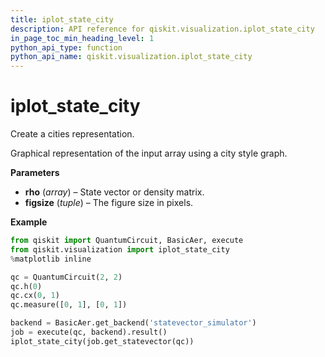 ```yaml
---
title: iplot_state_city
description: API reference for qiskit.visualization.iplot_state_city
in_page_toc_min_heading_level: 1
python_api_type: function
python_api_name: qiskit.visualization.iplot_state_city
---
```


<span id="iplot-state-city" />

# iplot\_state\_city

<Function id="qiskit.visualization.iplot_state_city" isDedicatedPage={true} github="https://github.com/qiskit/qiskit/tree/stable/0.14/qiskit/visualization/interactive/iplot_cities.py" signature="iplot_state_city(rho, figsize=None)">
  Create a cities representation.

  Graphical representation of the input array using a city style graph.

  **Parameters**

  *   **rho** (*array*) – State vector or density matrix.
  *   **figsize** (*tuple*) – The figure size in pixels.

  **Example**

  ```python
  from qiskit import QuantumCircuit, BasicAer, execute
  from qiskit.visualization import iplot_state_city
  %matplotlib inline

  qc = QuantumCircuit(2, 2)
  qc.h(0)
  qc.cx(0, 1)
  qc.measure([0, 1], [0, 1])

  backend = BasicAer.get_backend('statevector_simulator')
  job = execute(qc, backend).result()
  iplot_state_city(job.get_statevector(qc))
  ```
</Function>

